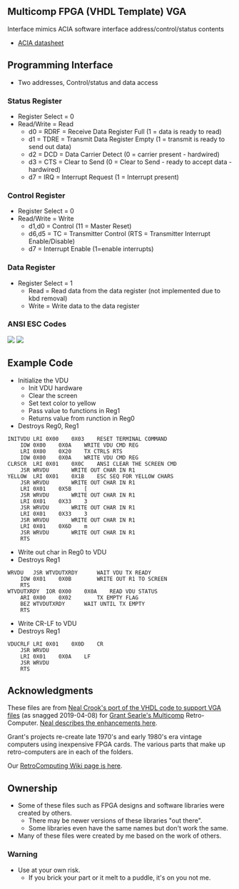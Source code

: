 == Multicomp FPGA (VHDL Template) VGA ==

Interface mimics ACIA software interface address/control/status contents

* [http://www.swtpc.com/mholley/Notebook/Hardware_ACIA.pdf ACIA datasheet]

== Programming Interface ==

* Two addresses, Control/status and data access

=== Status Register ===

* Register Select = 0
* Read/Write = Read
** d0 = RDRF	= Receive Data Register Full (1 = data is ready to read)
** d1 = TDRE	= Transmit Data Register Empty (1 = transmit is ready to send out data)
** d2 = DCD		= Data Carrier Detect (0 = carrier present - hardwired)
** d3 = CTS		= Clear to Send (0 = Clear to Send - ready to accept data - hardwired)
** d7 = IRQ		= Interrupt Request (1 = Interrupt present)

===  Control Register ===

* Register Select = 0
* Read/Write = Write
** d1,d0		= Control (11 = Master Reset)
** d6,d5		= TC = Transmitter Control (RTS = Transmitter Interrupt Enable/Disable)
** d7 		= Interrupt Enable (1=enable interrupts)

=== Data Register ===

* Register Select = 1
** Read = Read data from the data register (not implemented due to kbd removal)
** Write = Write data to the data register

=== ANSI ESC Codes ===

<img src="http://land-boards.com/blwiki/images/4/44/ANSI_001.PNG"></img>
<img src="http://land-boards.com/blwiki/images/7/7d/ANSI_002.PNG"></img>

== Example Code ==

* Initialize the VDU
** Init VDU hardware
** Clear the screen
** Set text color to yellow
** Pass value to functions in Reg1
** Returns value from runction in Reg0
* Destroys Reg0, Reg1

<pre>
INITVDU	LRI	0X00	0X03	RESET TERMINAL COMMAND
	IOW	0X00	0X0A	WRITE VDU CMD REG
	LRI	0X00	0X20	TX CTRLS RTS
	IOW	0X00	0X0A	WRITE VDU CMD REG
CLRSCR	LRI	0X01	0X0C	ANSI CLEAR THE SCREEN CMD
	JSR	WRVDU		WRITE OUT CHAR IN R1
YELLOW	LRI	0X01	0X1B	ESC SEQ FOR YELLOW CHARS
	JSR	WRVDU		WRITE OUT CHAR IN R1
	LRI	0X01	0X5B	[
	JSR	WRVDU		WRITE OUT CHAR IN R1
	LRI	0X01	0X33	3
	JSR	WRVDU		WRITE OUT CHAR IN R1
	LRI	0X01	0X33	3
	JSR	WRVDU		WRITE OUT CHAR IN R1
	LRI	0X01	0X6D	m 
	JSR	WRVDU		WRITE OUT CHAR IN R1
	RTS			
</pre>

* Write out char in Reg0 to VDU
* Destroys Reg1

<pre>
WRVDU	JSR	WTVDUTXRDY		WAIT VDU TX READY
	IOW	0X01	0X0B		WRITE OUT R1 TO SCREEN
	RTS			
WTVDUTXRDY	IOR	0X00	0X0A	READ VDU STATUS
	ARI	0X00	0X02		TX EMPTY FLAG
	BEZ	WTVDUTXRDY		WAIT UNTIL TX EMPTY
	RTS			
</pre>

* Write CR-LF to VDU
* Destroys Reg1

<pre>
VDUCRLF	LRI	0X01	0X0D	CR
	JSR	WRVDU		
	LRI	0X01	0X0A	LF
	JSR	WRVDU		
	RTS			
</pre>

== Acknowledgments ==

These files are from [https://github.com/nealcrook/multicomp6809/tree/master/multicomp/Components/TERMINAL Neal Crook's port of the VHDL code to support VGA files] (as snagged 2019-04-08) for [http://searle.hostei.com/grant/Multicomp/index.html Grant Searle's Multicomp] Retro-Computer. [https://github.com/nealcrook/multicomp6809/wiki/VDU-Modifications Neal describes the enhancements here].

Grant's projects re-create late 1970's and early 1980's era vintage computers using inexpensive FPGA cards. The various parts that make up retro-computers are in each of the folders.

Our [http://land-boards.com/blwiki/index.php?title=RetroComputing RetroComputing Wiki page is here].

== Ownership ==

* Some of these files such as FPGA designs and software libraries were created by others.
** There may be newer versions of these libraries "out there".
** Some libraries even have the same names but don't work the same.
* Many of these files were created by me based on the work of others.

=== Warning ===

* Use at your own risk.
** If you brick your part or it melt to a puddle, it's on you not me.

